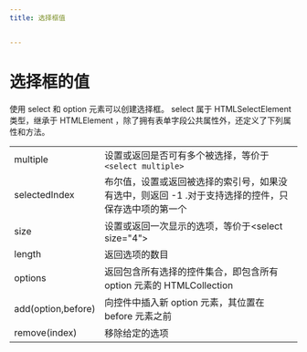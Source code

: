 ```yaml
---
title: 选择框值


---
```


# 选择框的值

使用 select 和 option 元素可以创建选择框。 select 属于 HTMLSelectElement 类型，继承于 HTMLElement ，除了拥有表单字段公共属性外，还定义了下列属性和方法。

|                    |                                                                                                     |
| :----------------- | :-------------------------------------------------------------------------------------------------- |
| multiple           | 设置或返回是否可有多个被选择，等价于 `<select multiple>`                                            |
| selectedIndex      | 布尔值，设置或返回被选择的索引号，如果没有选中，则返回 -1 .对于支持选择的控件，只保存选中项的第一个 |
| size               | 设置或返回一次显示的选项，等价于<select size=\"4\">                                                 |
| length             | 返回选项的数目                                                                                      |
| options            | 返回包含所有选择的控件集合，即包含所有 option 元素的 HTMLCollection                                 |
| add(option,before) | 向控件中插入新 option 元素，其位置在 before 元素之前                                                |
| remove(index)      | 移除给定的选项                                                                                      |

            